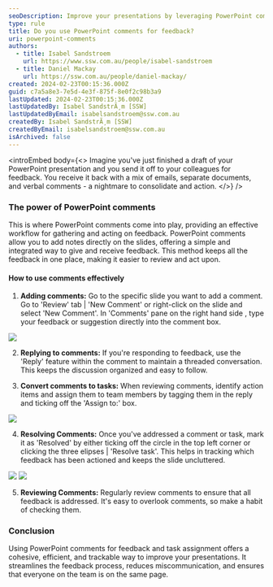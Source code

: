 ```yaml
---
seoDescription: Improve your presentations by leveraging PowerPoint comments for seamless feedback and task assignment, streamlining communication and ensuring everyone's on the same page.
type: rule
title: Do you use PowerPoint comments for feedback?
uri: powerpoint-comments
authors:
  - title: Isabel Sandstroem
    url: https://www.ssw.com.au/people/isabel-sandstroem
  - title: Daniel Mackay
    url: https://ssw.com.au/people/daniel-mackay/
created: 2024-02-23T00:15:36.000Z
guid: c7a5a8e3-7e5d-4e3f-875f-8e0f2c98b3a9
lastUpdated: 2024-02-23T00:15:36.000Z
lastUpdatedBy: Isabel SandstrÃ¸m [SSW]
lastUpdatedByEmail: isabelsandstroem@ssw.com.au
createdBy: Isabel SandstrÃ¸m [SSW]
createdByEmail: isabelsandstroem@ssw.com.au
isArchived: false
---
```


<introEmbed
  body={<>
Imagine you've just finished a draft of your PowerPoint presentation and you send it off to your colleagues for feedback. You receive it back with a mix of emails, separate documents, and verbal comments - a nightmare to consolidate and action.
  </>}
/>
### The power of PowerPoint comments

This is where PowerPoint comments come into play, providing an effective workflow for gathering and acting on feedback.
PowerPoint comments allow you to add notes directly on the slides, offering a simple and integrated way to give and receive feedback. This method keeps all the feedback in one place, making it easier to review and act upon.

#### How to use comments effectively

1. **Adding comments:** Go to the specific slide you want to add a comment. Go to 'Review' tab | 'New Comment' or right-click on the slide and select 'New Comment'. In 'Comments' pane on the right hand side , type your feedback or suggestion directly into the comment box.

![](/uploads/rules/powerpoint-comments/create-new-comment.png)

2. **Replying to comments:** If you're responding to feedback, use the 'Reply' feature within the comment to maintain a threaded conversation. This keeps the discussion organized and easy to follow.

3. **Convert comments to tasks:** When reviewing comments, identify action items and assign them to team members by tagging them in the reply and ticking off the 'Assign to:' box.

![](/uploads/rules/powerpoint-comments/assign-task.png)

4. **Resolving Comments:** Once you've addressed a comment or task, mark it as 'Resolved' by either ticking off the circle in the top left corner or clicking the three elipses | 'Resolve task'. This helps in tracking which feedback has been actioned and keeps the slide uncluttered.

![](/uploads/rules/powerpoint-comments/resolve-task.png)
![](/uploads/rules/powerpoint-comments/task-completed.png)

5. **Reviewing Comments:** Regularly review comments to ensure that all feedback is addressed. It's easy to overlook comments, so make a habit of checking them.

### Conclusion

Using PowerPoint comments for feedback and task assignment offers a cohesive, efficient, and trackable way to improve your presentations. It streamlines the feedback process, reduces miscommunication, and ensures that everyone on the team is on the same page.
